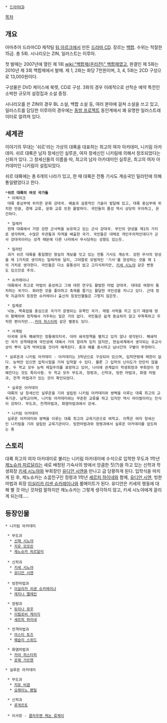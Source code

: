  * [[드라마CD]]

[[목차]]
== 개요 ==
아마추어 드라마CD 제작팀 [[팀 아르크]]에서 만든 [[드라마 CD]]. 장르는 [[백합]]. 수위는 적절한 15금. 총 5화. 시나리오는 ZIN, 일러스트는 이루아.

첫 발매는 2007년에 열린 제 1회 [[wiki:"백합제(온리전)" 백합제]]였고, 완결인 제 5화는 2010년 제 3회 백합제에서 발매. 제 1, 2화는 화당 7천원이며, 3, 4, 5화는 2CD 구성으로 13,000원이다.

구성물은 DVD 케이스에 북렛, CD로 구성. 3화의 경우 이례적으로 선착순 예약 특전인 소박한 규모의 설정집과 소설 증정.

시나리오를 쓴 ZIN의 경우 BL 소설, 백합 소설 등, 여러 분야에 걸쳐 소설을 쓰고 있고, 일러스트를 담당한 이루아의 경우에는 [[동방 프로젝트]] 동인계에서 꽤 유명한 일러스트레이터로 알려져 있다.

== 세계관 ==
이야기의 무대는 '쉬르'라는 가상의 대륙을 대표하는 최고의 여자 아카데미, 니키림 아카데미. 쉬르 대륙은 남자 창세신인 실루온, 여자 창세신인 니키림에 의해서 창조되었다는 신화가 있다. 그 창세신들의 이름을 따, 최고의 남자 아카데미인 실루온, 최고의 여자 아카데미인 니키림이 설립되었다.

쉬르 대륙에는 총 6개의 나라가 있고, 한 때 대륙은 전통 기사도 계승국인 밀라턴에 의해 통일됐었다고 한다.

 *'''쉬르 대륙의 여섯 국가들'''
  * 아제리크
  대륙 중심부에 위치한 문화 강대국. 예술과 실용적인 기술이 발달해 있고, 대륙 중심부에 위치한 만큼, 경제 교류, 문화 교류 또한 활발하다. 국민들의 품성 역시 상당히 우아하고, 온건하다.

  * 일레카
  현재 대륙에서 가장 강한 군사력을 보유하고 있는 군사 강대국. 무인의 양성을 제1의 가치로 생각하며, 수많은 무관들과 자객을 배출한 국가. 국민들은 대체로 개인주의적인데다가 군사 강대국이라는 성격 때문에 다른 나라에서 무시당하는 성향도 있는듯.

  * 밀라턴
  과거 쉬르 대륙을 통일했던 왕실의 계보를 잇고 있는 전통 기사도 계승국. 강한 무사의 양성을 제 1가치로 생각하는 일레카와 달리, 그야말로 모범적인 '기사'를 양성하는 것을 제 1의 가치로 생각한다. 국민들은 다소 융통성이 없고 고지식하지만, [[키세 시노야]] 같은 변종도 있으므로 주의.

  * 슈카레이나
  대륙에서 최고로 마법이 융성하고 그에 대한 연구도 활발한 마법 강대국. 대대로 여왕이 통치하는 국가다. 화려한 것을 좋아하고 축제를 즐기는 활달한 국민성을 지니고 있다. 근데 정작 지금까지 등장한 슈카레이나 출신의 등장인물들은 그렇지 않은듯.

  * 킬제로
  낙농, 목축업을 중심으로 국가가 운영되는 유목민 국가. 레핌 사막을 끼고 있기 때문에 땅이 황폐하여 정착해서 거주하는 일은 거의 없다. 국민들은 쉽게 동요하지 않고 무뚝뚝하고 우직한 편이지만...[[카야 히스타피]] 같은 별종도 있다.

  * 사계림
  타국에 유독 폐쇄적인 정통예의지국. 아마 쇄국정책을 펼치고 있지 않나 생각된다. 폐쇄적인 국가 성격때문에 국민성에 대해서 거의 알려져 있지 않지만, 현실세계에서 생각되는 유교사상이 뿌리 깊게 박혀있을 것이라 예측된다. 충과 예를 중시하고 남녀간의 구별이 뚜렷하다.

 * 실루온과 니키림 아카데미 - 아카데미는 3학년으로 구성되어 있으며, 입학연령에 제한이 없다. 능력만 있으면 입학시험을 거쳐 입학할 수 있다. 물론 그 입학의 난이도가 만만치 않을뿐. 두 학교 모두 능력 제일주의를 표방하고 있어, 나이에 관계없이 학생회장과 부회장이 정해진다는 것도 특이사항. 두 학교 모두 무도과, 정령과, 신학과, 빙한 마법과, 화염 마법과, 전격 마법과가 있는 것이 확인되었다.

  * 실루온 아카데미
  대륙의 남 창세신인 실루온을 기려 설립된 니키림 아카데미와 쌍벽을 이루는 대륙 최고의 교육기관. 남학교이며, 니키림 아카데미와는 꾸준한 교류를 하고 있지만 역시 라이벌이라는 인식이 강하다. 무도과, 전격마법과, 화염마법과에서 강세.

  * 니키림 아카데미
  실루온 아카데미와 쌍벽을 이루는 대륙 최고의 교육기관으로 여학교. 이쪽은 여자 창세신인 니키림을 기려 설립된 교육기관이다. 빙한마법과와 정령과에서 실루온 아카데미를 압도하는 중

== 스토리 ==
대륙 최고의 여자 아카데미로 불리는 니키림 아카데미에 수석으로 입학한 무도과 1학년 [[제노슈카 피르달리]]는 새로 배정된 기숙사의 방에서 앙큼한 짓(?)을 하고 있는 신학과 학생회장 [[키세 시노야]]와 부회장인 [[유디안 시엔]]을 만나고 급 당황하게 된다. 입학식을 마치게 된 후, 제노슈카는 소꿉친구인 정령과 1학년 [[세르피 하이네]]와 함께, [[유디안 시엔]], 빙한마법과 회장 [[이실리카 리센 슈카레이나]]와 룸메이트가 된다. 유디안은 키세의 행동에 대해 별 것 아닌 것처럼 말하지만 제노슈카는 그렇게 생각하지 않고, 키세 시노야에게 끌리게 되는데.....

== 등장인물 ==
 * 니키림 아카데미

  * 무도과
   * [[신재 시노야]]
   * [[지유 모모린]]
   * [[제노슈카 피르달리]]
 
  * 신학과
   * [[키세 시노야]]
   * [[유디안 시엔]]
 
  * 빙한마법과
   * [[이실리카 리센 슈카레이나]]
   * [[레지니 멜레인]]

  * 정령과
   * [[듀이나 뮤우]]
   * [[이필로비 케이지]]
   * [[세르피 하이네]]

  * 전격마법과
   * [[아스티 토즈]]
   * [[웨슬리 스위드]]

  * 화염마법과
   * [[카야 히스타피]]
   * [[로제 가르헨]]

 * 실루온 아카데미

  * 무도과
   * [[지유 비겸]]
   * [[요제이노 펜릴]]

  * 신학과
   * [[루게르토]]
 
  * 이사장 - [[클라우젠 캐논 류제이]]

